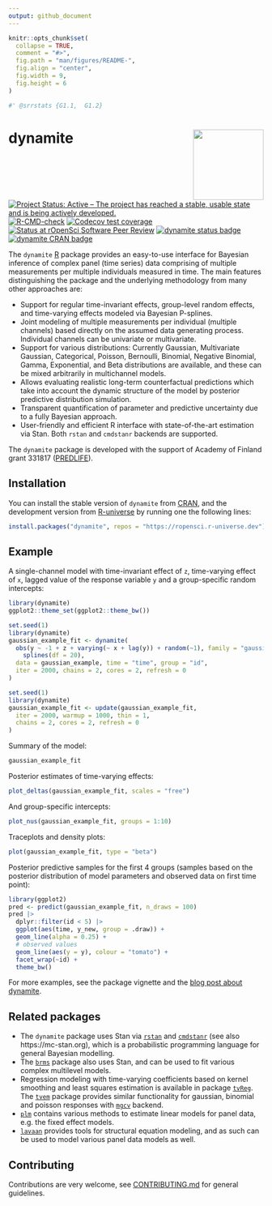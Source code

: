 ```yaml
---
output: github_document
---
```


<!-- README.md is generated from README.Rmd. Please edit that file -->

```r
knitr::opts_chunk$set(
  collapse = TRUE,
  comment = "#>",
  fig.path = "man/figures/README-",
  fig.align = "center",
  fig.width = 9, 
  fig.height = 6
)
```

```r
#' @srrstats {G1.1,  G1.2}
```

# dynamite <a href="https://docs.ropensci.org/dynamite/"><img src="man/figures/logo.png" align="right" height="139"/></a>

<!-- badges: start -->
[![Project Status: Active – The project has reached a stable, usable state and is being actively developed.](https://www.repostatus.org/badges/latest/active.svg)](https://www.repostatus.org/#active)
[![R-CMD-check](https://github.com/ropensci/dynamite/workflows/R-CMD-check/badge.svg)](https://github.com/ropensci/dynamite/actions)
[![Codecov test coverage](https://codecov.io/gh/ropensci/dynamite/branch/main/graph/badge.svg)](https://app.codecov.io/gh/ropensci/dynamite?branch=main)
[![Status at rOpenSci Software Peer Review](https://badges.ropensci.org/554_status.svg)](https://github.com/ropensci/software-review/issues/554)
[![dynamite status badge](https://ropensci.r-universe.dev/badges/dynamite)](https://ropensci.r-universe.dev)
[![dynamite CRAN badge](http://www.r-pkg.org/badges/version/dynamite)](https://cran.r-project.org/package=dynamite)
<!-- badges: end -->

The `dynamite` [R](https://www.r-project.org/) package provides an easy-to-use interface for Bayesian inference of complex panel (time series) data comprising of multiple measurements per multiple individuals measured in time. The main features distinguishing the package and the underlying methodology from many other approaches are:

* Support for regular time-invariant effects, group-level random effects, and time-varying effects modeled via Bayesian P-splines.
* Joint modeling of multiple measurements per individual (multiple channels) based directly on the assumed data generating process. Individual channels can be univariate or multivariate.
* Support for various distributions: Currently Gaussian, Multivariate Gaussian, Categorical, Poisson, Bernoulli, Binomial, Negative Binomial, Gamma, Exponential, and Beta distributions are available, and these can be mixed arbitrarily in  multichannel models.
* Allows evaluating realistic long-term counterfactual predictions which take into account the dynamic structure of the model by posterior predictive distribution simulation.
* Transparent quantification of parameter and predictive uncertainty due to a fully Bayesian approach.
* User-friendly and efficient R interface with state-of-the-art estimation via Stan. Both `rstan` and `cmdstanr` backends are supported.

The `dynamite` package is developed with the support of Academy of Finland grant 331817 ([PREDLIFE](https://sites.utu.fi/predlife/en/)). 

## Installation

You can install the stable version of `dynamite` from  [CRAN](https://cran.r-project.org/package=dynamite), and the development version from [R-universe](https://r-universe.dev/search/) by running one the following lines:

```r
install.packages("dynamite", repos = "https://ropensci.r-universe.dev")
```

## Example

A single-channel model with time-invariant effect of `z`, time-varying effect of `x`, lagged value of the response variable `y` and a group-specific random intercepts:

```r
library(dynamite)
ggplot2::theme_set(ggplot2::theme_bw())
```

```r
set.seed(1)
library(dynamite)
gaussian_example_fit <- dynamite(
  obs(y ~ -1 + z + varying(~ x + lag(y)) + random(~1), family = "gaussian") +
    splines(df = 20),
  data = gaussian_example, time = "time", group = "id",
  iter = 2000, chains = 2, cores = 2, refresh = 0
)
```

```r
set.seed(1)
library(dynamite)
gaussian_example_fit <- update(gaussian_example_fit,
  iter = 2000, warmup = 1000, thin = 1,
  chains = 2, cores = 2, refresh = 0
)
```

Summary of the model:
```r
gaussian_example_fit
```

Posterior estimates of time-varying effects:
```r
plot_deltas(gaussian_example_fit, scales = "free")
```

And group-specific intercepts:
```r
plot_nus(gaussian_example_fit, groups = 1:10)
```

Traceplots and density plots:
```r
plot(gaussian_example_fit, type = "beta")
```

Posterior predictive samples for the first 4 groups (samples based on the posterior distribution of model parameters and observed data on first time point):

```r
library(ggplot2)
pred <- predict(gaussian_example_fit, n_draws = 100)
pred |>
  dplyr::filter(id < 5) |>
  ggplot(aes(time, y_new, group = .draw)) +
  geom_line(alpha = 0.25) +
  # observed values
  geom_line(aes(y = y), colour = "tomato") +
  facet_wrap(~id) +
  theme_bw()
```

For more examples, see the package vignette and the [blog post about dynamite](https://ropensci.org/blog/2023/01/31/dynamite-r-package/).

## Related packages

- The `dynamite` package uses Stan via [`rstan`](https://CRAN.R-project.org/package=rstan) and [`cmdstanr`](https://mc-stan.org/cmdstanr/) (see also https://mc-stan.org), which is a probabilistic programming language for general Bayesian modelling.
- The [`brms`](https://CRAN.R-project.org/package=brms) package also uses Stan, and can be used to fit various complex multilevel models.
- Regression modeling with time-varying coefficients based on kernel smoothing and least squares estimation is available in package [`tvReg`](https://CRAN.R-project.org/package=tvReg). The [`tvem`](https://CRAN.R-project.org/package=tvem) package provides similar functionality for gaussian, binomial and poisson responses with [`mgcv`](https://CRAN.R-project.org/package=mgcv) backend.
- [`plm`](https://CRAN.R-project.org/package=plm) contains various methods to estimate linear models for panel data, e.g. the fixed effect models.
- [`lavaan`](https://CRAN.R-project.org/package=lavaan) provides tools for structural equation modeling, and as such can be used to model various panel data models as well.

## Contributing

Contributions are very welcome, see [CONTRIBUTING.md](https://github.com/ropensci/dynamite/blob/main/.github/CONTRIBUTING.md) for general guidelines.
